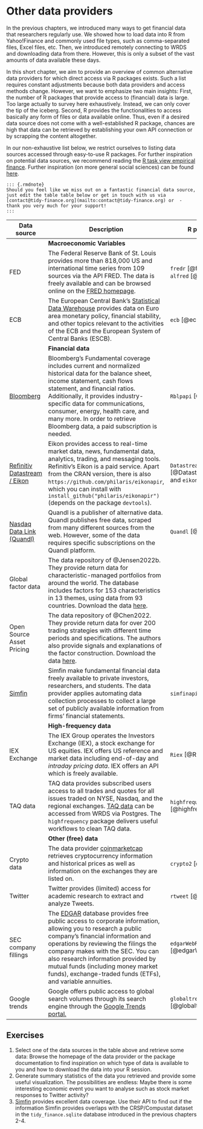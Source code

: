 # Other data providers

In the previous chapters, we introduced many ways to get financial data that researchers regularly use. We showed how to load data into R from Yahoo!Finance and commonly used file types, such as comma-separated files, Excel files, etc. Then, we introduced remotely connecting to WRDS and downloading data from there. However, this is only a subset of the vast amounts of data available these days. 

In this short chapter, we aim to provide an overview of common alternative data providers for which direct access via R packages exists. Such a list requires constant adjustments because both data providers and access methods change. 
However, we want to emphasize two main insights: First, the number of R packages that provide access to (financial) data is large. Too large actually to survey here exhaustively. Instead, we can only cover the tip of the iceberg. Second, R provides the functionalities to access basically any form of files or data available online. Thus, even if a desired data source does not come with a well-established R package, chances are high that data can be retrieved by establishing your own API connection or by scrapping the content altogether. 

In our non-exhaustive list below, we restrict ourselves to listing data sources accessed through easy-to-use R packages. For further inspiration on potential data sources, we recommend reading the [R task view empirical finance](https://cran.r-project.org/web/views/Finance.html). Further inspiration (on more general social sciences) can be found [here](https://cengel.github.io/gearup2016/SULdataAccess.html). 

```asis
::: {.rmdnote}
Should you feel like we miss out on a fantastic financial data source, just edit the table table below or get in touch with us via [contact@tidy-finance.org](mailto:contact@tidy-finance.org) or  - thank you very much for your support!
:::
```


| Data source                                                     	| Description                                                                                                                                                                                                                                                                                                                                                                                                        	|    R packages                                                    	|
|-----------------------------------------------------------------------------	|---------------------------------------------------------------------------------------------------------------------------------------------------------------------------------------------------------------------------------------------------------------------------------------------------------------------------------------------------------------------------------------------------------	|--------------------------------------------------------	|
|                                                      	| **Macroeconomic Variables**                                                                                                                                                                                                                                                                                                                                                                                                        	|                                                        	|
| FED                                                                         	| The Federal Reserve Bank of St. Louis provides more than 818,000 US and international time series from 109 sources via the API FRED. The data is freely available and can be browsed online on the [FRED homepage](https://fred.stlouisfed.org/).                                                                                                                                                       	| `fredr` [@fredr] and `alfred` [@alfred]                	|
| ECB                                                                         	| The European Central Bank's [Statistical Data Warehouse](https://sdw.ecb.europa.eu/) provides data on Euro area monetary policy, financial stability, and other topics relevant to the activities of the ECB and the European System of Central Banks (ESCB).                                                                                                                                           	| `ecb` [@ecb]                                           	|
|                                                               	|  **Financial data**                                                                                                                                                                                                                                                                                                                                                                                                       	|                                                        	|
| [Bloomberg](https://www.bloomberg.com/)                                     	| Bloomberg's Fundamental coverage includes current and normalized historical data for the balance sheet, income statement, cash flows statement, and financial ratios. Additionally, it provides industry-specific data for communications, consumer, energy, health care, and many more. In order to retrieve Bloomberg data, a paid subscription is needed.                                            	| `Rblpapi` [@Rblpapi]                                   	|
| [Refinitiv Datastream / Eikon](https://www.refinitiv.com/en/financial-data) 	| Eikon provides access to real-time market data, news, fundamental data, analytics, trading, and messaging tools. Refinitiv's Eikon is a paid service. Apart from the CRAN version, there is also `https://github.com/philaris/eikonapir`, which you can install with `install_github("philaris/eikonapir")` (depends on the package `devtools`).                                                        	| `DatastreamDSWS2R` [@DatastreamDSWS2R] and `eikonapir` 	|
| [Nasdaq Data Link (Quandl)](data.nasdaq.com/publishers/qdl)                 	| Quandl is a publisher of alternative data. Quandl publishes free data, scraped from many different sources from the web. However, some of the data requires specific subscriptions on the Quandl platform.                                                                                                                                                                                              	| `Quandl` [@Quandl]                                     	|
| Global factor data                                                          	| The data repository of @Jensen2022b. They provide return data for characteristic-managed portfolios from around the world. The database includes factors for 153 characteristics in 13 themes, using data from 93 countries. Download the data [here](https://jkpfactors.com/).                                                                                                                         	|                                                        	|
| Open Source Asset Pricing                                                   	| The data repository of @Chen2022. They provide return data for over 200 trading strategies with different time periods and specifications. The authors also provide signals and explanations of the factor construction. Download the data [here](https://www.openassetpricing.com/data).                                                                                                               	|                                                        	|
| [Simfin](https://simfin.com/)                                               	| Simfin make fundamental financial data freely available to private investors, researchers, and students. The data provider applies automating data collection processes to collect a large set of publicly available information from firms' financial statements.                                                                                                                                      	| `simfinapi` [@simfinapi]                               	|
|                                                       	|    **High-frequency data**                                                                                                                                                                                                                                                                                                                                                                                                     	|                                                        	|
| IEX Exchange                                                                	| The IEX Group operates the Investors Exchange (IEX), a stock exchange for US equities. IEX offers US reference and market data including end-of-day and *intraday pricing data*. IEX offers an API which is freely available.                                                                                                                                                                           	| `Riex` [@Riex]                                         	|
| TAQ data                                                                    	| TAQ data provides subscribed users access to all trades and quotes for all issues traded on NYSE, Nasdaq, and the regional exchanges. [TAQ data](https://www.nyse.com/market-data/historical) can be accessed from WRDS via Postgres. The `highfrequency` package delivers useful workflows to clean TAQ data.                                                                                          	| `highfrequency` [@highfrequency]                       	|
|                                                           	|  **Other (free) data **                                                                                                                                                                                                                                                                                                                                                                                                       	|                                                        	|
| Crypto data                                                         	| The data provider [coinmarketcap](coinmarketcap.com) retrieves cryptocurrency information and historical prices as well as information on the exchanges they are listed on.                                                                                                                                                                                                                             	| `crypto2` [@crypto2]                                   	|
| Twitter                                                                     	| Twitter provides (limited) access for academic research to extract and analyze Tweets.                                                                                                                                                                                                                                                                                                                  	| `rtweet` [@rtweet]                                     	|
| SEC company fillings                                                        	| The [EDGAR](https://www.sec.gov/edgar/about) database provides free public access to corporate information, allowing you to research a public company’s financial information and operations by reviewing the filings the company makes with the SEC.  You can also research information provided by mutual funds (including money market funds), exchange-traded funds (ETFs), and variable annuities. 	| `edgarWebR` [@edgarWebR]                               	|
| Google trends                                                        	| Google offers public access to global search volumes through its search engine through the [Google Trends portal.](https://trends.google.com/trends/?geo=DK) 	| `globaltrends` [@globaltrends]                               	|

## Exercises

1. Select one of the data sources in the table above and retrieve some data: Browse the homepage of the data provider or the package documentation to find inspiration on which type of data is available to you and how to download the data into your R session. 
2. Generate summary statistics of the data you retrieved and provide some useful visualization. The possibilities are endless: Maybe there is some interesting economic event you want to analyse such as stock market responses to Twitter activity?
3. [Simfin](https://simfin.com/) provides excellent data coverage. Use their API to find out if the information Simfin provides overlaps with the CRSP/Compustat dataset in the `tidy_finance.sqlite`  database introduced in the previous chapters 2-4.

